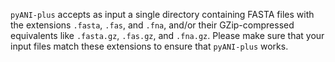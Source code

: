 `pyANI-plus` accepts as input a single directory containing FASTA files with the extensions `.fasta`, `.fas`, and `.fna`, and/or their GZip-compressed equivalents like `.fasta.gz`, `.fas.gz`, and `.fna.gz`. Please make sure that your input files match these extensions to ensure that `pyANI-plus` works.